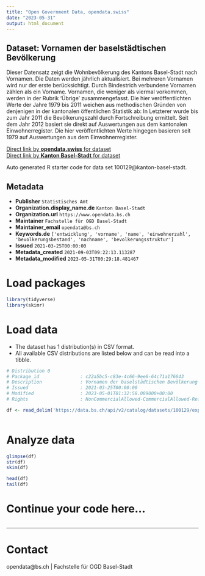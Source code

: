 ```yaml
---
title: "Open Government Data, opendata.swiss"
date: "2023-05-31"
output: html_document
---
```


## Dataset: Vornamen der baselstädtischen Bevölkerung

Dieser Datensatz zeigt die Wohnbevölkerung des Kantons Basel-Stadt nach Vornamen. Die Daten werden jährlich aktualisiert. Bei mehreren Vornamen wird nur der erste berücksichtigt. Durch Bindestrich verbundene Vornamen zählen als ein Vorname. Vornamen, die weniger als viermal vorkommen, werden in der Rubrik 'Übrige' zusammengefasst. Die hier veröffentlichten Werte der Jahre 1979 bis 2011 weichen aus methodischen Gründen von denjenigen in der kantonalen öffentlichen Statistik ab: In Letzterer wurde bis zum Jahr 2011 die Bevölkerungszahl durch Fortschreibung ermittelt. Seit dem Jahr 2012 basiert sie direkt auf Auswertungen aus dem kantonalen Einwohnerregister. Die hier veröffentlichten Werte hingegen basieren seit 1979 auf Auswertungen aus dem Einwohnerregister.

[Direct link by **opendata.swiss** for dataset](https://opendata.swiss/de/dataset/vornamen-der-baselstadtischen-bevolkerung)<br>
[Direct link by **Kanton Basel-Stadt** for dataset](https://data.bs.ch/explore/dataset/100129/)

Auto generated R starter code for data set 100129@kanton-basel-stadt.

## Metadata

- **Publisher** `Statistisches Amt`
- **Organization.display_name.de** `Kanton Basel-Stadt`
- **Organization.url** `https://www.opendata.bs.ch`
- **Maintainer** `Fachstelle für OGD Basel-Stadt`
- **Maintainer_email** `opendata@bs.ch`
- **Keywords.de** `['entwicklung', 'vorname', 'name', 'einwohnerzahl', 'bevolkerungsbestand', 'nachname', 'bevolkerungsstruktur']`
- **Issued** `2021-03-25T00:00:00`
- **Metadata_created** `2021-09-03T09:22:13.113287`
- **Metadata_modified** `2023-05-31T00:29:18.481467`


# Load packages

```r

library(tidyverse)
library(skimr)

```

# Load data

-   The dataset has 1 distribution(s) in CSV format.
-   All available CSV distributions are listed below and can be read into a tibble.

```r

# Distribution 0
# Package_id               : c22a5bc5-c83e-4c66-9ee6-64c71a176643
# Description              : Vornamen der baselstädtischen Bevölkerung (csv)
# Issued                   : 2021-03-25T00:00:00
# Modified                 : 2023-05-01T01:32:58.089000+00:00
# Rights                   : NonCommercialAllowed-CommercialAllowed-ReferenceRequired

df <- read_delim('https://data.bs.ch/api/v2/catalog/datasets/100129/exports/csv')



```

# Analyze data

```r

glimpse(df)
str(df)
skim(df)

head(df)
tail(df)

```

# Continue your code here...

```r

```

------------------------------------------------------------------------

# Contact

opendata@bs.ch | Fachstelle für OGD Basel-Stadt
